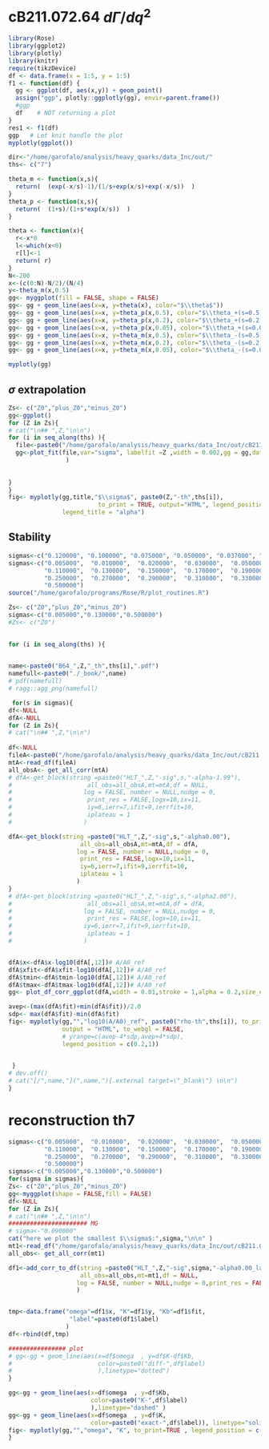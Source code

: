 #  cB211.072.64 $d\Gamma/dq^2$


```r
library(Rose)
library(ggplot2)
library(plotly)
library(knitr)
require(tikzDevice)
df <- data.frame(x = 1:5, y = 1:5)
f1 <- function(df) {
  gg <- ggplot(df, aes(x,y)) + geom_point()
  assign("ggp", plotly::ggplotly(gg), envir=parent.frame())
  #ggp
  df    # NOT returning a plot
}
res1 <- f1(df)
ggp   # Let knit handle the plot
myplotly(ggplot())
```


```r
dir<-"/home/garofalo/analysis/heavy_quarks/data_Inc/out/"
ths<- c("7")

```


```r
theta_m <- function(x,s){
  return(  (exp(-x/s)-1)/(1/s+exp(x/s)+exp(-x/s))  )
}
theta_p <- function(x,s){
  return(  (1+s)/(1+s*exp(x/s))  )
}

theta <- function(x){
  r<-x*0
  l<-which(x<0)
  r[l]<-1
  return( r)
}
N<-200
x<-(c(0:N)-N/2)/(N/4)
y<-theta_m(x,0.5) 
gg<- myggplot(fill = FALSE, shape = FALSE)
gg<- gg + geom_line(aes(x=x, y=theta(x), color="$\\theta$"))
gg<- gg + geom_line(aes(x=x, y=theta_p(x,0.5), color="$\\theta_+(s=0.5)$"))
gg<- gg + geom_line(aes(x=x, y=theta_p(x,0.2), color="$\\theta_+(s=0.2)$"))
gg<- gg + geom_line(aes(x=x, y=theta_p(x,0.05), color="$\\theta_+(s=0.05)$"))
gg<- gg + geom_line(aes(x=x, y=theta_m(x,0.5), color="$\\theta_-(s=0.5)$"))
gg<- gg + geom_line(aes(x=x, y=theta_m(x,0.2), color="$\\theta_-(s=0.2)$"))
gg<- gg + geom_line(aes(x=x, y=theta_m(x,0.05), color="$\\theta_-(s=0.05)$"))

myplotly(gg)
```

## $\sigma$ extrapolation




```r

Zs<- c("Z0","plus_Z0","minus_Z0")
gg<-ggplot()
for (Z in Zs){
# cat("\n## ",Z,"\n\n")
for (i in seq_along(ths) ){
  file<-paste0("/home/garofalo/analysis/heavy_quarks/data_Inc/out/cB211.072.64_th",ths[i],"_t56_44.dat_fit_HLT_",Z,"-sigma")
  gg<-plot_fit(file,var="sigma", labelfit =Z ,width = 0.002,gg = gg,data_type = Z
                )
  
  
}
}
fig<- myplotly(gg,title,"$\\sigma$", paste0(Z,"-th",ths[i]),
                         to_print = TRUE, output="HTML", legend_position = c(0.8,0.9),
               legend_title = "alpha") 
```




## Stability




```r
sigmas<-c("0.120000", "0.100000", "0.075000", "0.050000", "0.037000", "0.025000", "0.017000", "0.010000", "0.005000", "0.003500", "0.002000", "0.000500" )
sigmas<-c("0.005000",  "0.010000",  "0.020000",  "0.030000",  "0.050000",  "0.070000",  "0.090000",
          "0.110000",  "0.130000",  "0.150000",  "0.170000",  "0.190000",  "0.210000",  "0.230000",
          "0.250000",  "0.270000",  "0.290000",  "0.310000",  "0.330000",  "0.350000",  "0.400000",
          "0.500000")
source("/home/garofalo/programs/Rose/R/plot_routines.R")

Zs<- c("Z0","plus_Z0","minus_Z0")
sigmas<-c("0.005000","0.130000","0.500000")
#Zs<- c("Z0")

  
for (i in seq_along(ths) ){
  

name<-paste0("B64_",Z,"_th",ths[i],".pdf")
namefull<-paste0("./_book/",name)
# pdf(namefull)
# ragg::agg_png(namefull)

 for(s in sigmas){
df<-NULL
dfA<-NULL
for (Z in Zs){
# cat("\n## ",Z,"\n\n")
  
df<-NULL
fileA<-paste0("/home/garofalo/analysis/heavy_quarks/data_Inc/out/cB211.072.64_th",ths[i],"_t56_44.dat_HLT_AoverB")
mtA<-read_df(fileA)
all_obsA<- get_all_corr(mtA)
# dfA<-get_block(string =paste0("HLT_",Z,"-sig",s,"-alpha-1.99"),
#                     all_obs=all_obsA,mt=mtA,df = NULL,
#                    log = FALSE, number = NULL,nudge = 0,
#                     print_res = FALSE,logx=10,ix=11,
#                     iy=6,ierr=7,ifit=9,ierrfit=10,
#                     iplateau = 1
#                    )

dfA<-get_block(string =paste0("HLT_",Z,"-sig",s,"-alpha0.00"),
                    all_obs=all_obsA,mt=mtA,df = dfA,
                   log = FALSE, number = NULL,nudge = 0,
                    print_res = FALSE,logx=10,ix=11,
                    iy=6,ierr=7,ifit=9,ierrfit=10,
                    iplateau = 1
                   )
}
# dfA<-get_block(string =paste0("HLT_",Z,"-sig",s,"-alpha2.00"),
#                     all_obs=all_obsA,mt=mtA,df = dfA,
#                    log = FALSE, number = NULL,nudge = 0,
#                     print_res = FALSE,logx=10,ix=11,
#                    iy=6,ierr=7,ifit=9,ierrfit=10,
#                     iplateau = 1
#                    )


dfA$x<-dfA$x-log10(dfA[,12])# A/A0_ref
dfA$xfit<-dfA$xfit-log10(dfA[,12])# A/A0_ref
dfA$tmin<-dfA$tmin-log10(dfA[,12])# A/A0_ref
dfA$tmax<-dfA$tmax-log10(dfA[,12])# A/A0_ref
gg<- plot_df_corr_ggplot(dfA,width = 0.01,stroke = 1,alpha = 0.2,size_error=0.6)

avep<-(max(dfA$fit)+min(dfA$fit))/2.0
sdp<- max(dfA$fit)-min(dfA$fit)
fig<- myplotly(gg,"","log10(A/A0)_ref", paste0("rho-th",ths[i]), to_print=TRUE, 
               output = "HTML", to_webgl = FALSE,
               # yrange=c(avep-4*sdp,avep+4*sdp),
               legend_position = c(0.2,1))

  
 }
# dev.off()
# cat("[/",name,"](",name,"){.external target=\"_blank\"} \n\n")
}


```






# reconstruction th7




```r
 
sigmas<-c("0.005000",  "0.010000",  "0.020000",  "0.030000",  "0.050000",  "0.070000",  "0.090000",
          "0.110000",  "0.130000",  "0.150000",  "0.170000",  "0.190000",  "0.210000",  "0.230000",
          "0.250000",  "0.270000",  "0.290000",  "0.310000",  "0.330000",  "0.350000",  "0.400000",
          "0.500000")
sigmas<-c("0.005000","0.130000","0.500000")
for(sigma in sigmas){
Zs<- c("Z0","plus_Z0","minus_Z0")
gg<-myggplot(shape = FALSE,fill = FALSE)
df<-NULL
for (Z in Zs){
# cat("\n## ",Z,"\n\n")
###################### MG
# sigma<-"0.090000"
cat("here we plot the smallest $\\sigma$:",sigma,"\n\n" )
mt1<-read_df("/home/garofalo/analysis/heavy_quarks/data_Inc/out/cB211.072.64_th7_t56_44.dat_HLT_kernel")
all_obs<- get_all_corr(mt1)

df1<-add_corr_to_df(string =paste0("HLT_",Z,"-sig",sigma,"-alpha0.00_lam1024"),
                    all_obs=all_obs,mt=mt1,df = NULL,
                   log = FALSE, number = NULL,nudge = 0,print_res = FALSE,
                   )


tmp<-data.frame("omega"=df1$x, "K"=df1$y, "Kb"=df1$fit, 
                 "label"=paste0(df1$label)
                )
df<-rbind(df,tmp)

################ plot
# gg<-gg + geom_line(aes(x=df$omega  , y=df$K-df$Kb,
#                        color=paste0("diff-",df$label)
#                        ),linetype="dotted")
}

gg<-gg + geom_line(aes(x=df$omega  , y=df$Kb,
                       color=paste0("K-",df$label)
                       ),linetype="dashed" )
gg<-gg + geom_line(aes(x=df$omega  , y=df$K,
                       color=paste0("exact-",df$label)), linetype="solid")
fig<- myplotly(gg,"","omega", "K", to_print=TRUE , legend_position = c(0.5,0.95),legend_title = "")
}

```





